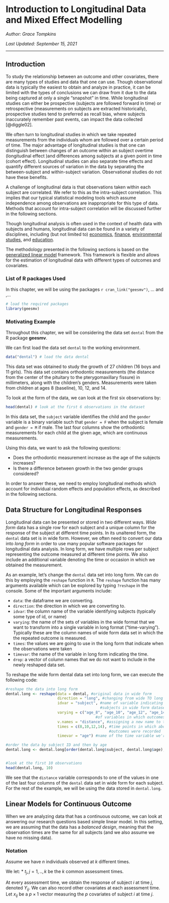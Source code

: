 # Introduction to Longitudinal Data and Mixed Effect Modelling 

*Author: Grace Tompkins*

*Last Updated: September 15, 2021*

--- 

## Introduction


<!-- # ```{r setuup, echo = F, warning = F, message = F} -->
<!-- # source("common_functions.R") -->
<!-- # ``` -->

To study the relationship between an outcome and other covariates, there are many types of studies and data that one can use. Though observational data is typically the easiest to obtain and analyze in practice, it can be limited with the types of conclusions we can draw from it due to the data being captured at only a single "snapshot" in time. While longitudinal studies can either be prospective (subjects are followed forward in time) or retrospective (measurements on subjects are extracted historically), prospective studies tend to preferred as recall bias, where subjects inaccurately remember past events, can impact the data collected [@diggle02].

We often turn to longitudinal studies in which we take repeated measurements from the individuals whom are followed over a certain period of time. The major advantage of longitudinal studies is that one can distinguish between changes of an outcome within an subject overtime (longitudinal effect )and differences among subjects at a given point in time (cohort effect). Longitudinal studies can also separate time effects and quantify different sources of variation in the data by separating the between-subject and within-subject variation. Observational studies do not have these benefits.

A challenge of longitudinal data is that observations taken within each subject are correlated. We refer to this as the intra-subject correlation. This implies that our typical statistical modeling tools which assume independence among observations are inappropriate for this type of data. Methods that account for intra-subject correlation will be discussed further in the following sections. 

Though longitudinal analysis is often used in the context of health data with subjects and humans, longitudinal data can be found in a variety of disciplines, including (but not limited to) [economics](https://www150.statcan.gc.ca/n1/en/pub/11f0019m/11f0019m2004227-eng.pdf?st=aVJbOo9q), [finance](https://www.sciencedirect.com/science/article/pii/S0167487018301648?casa_token=Zu4t8ubyZPAAAAAA:geM4RGeihOj0gGWgPeZ_xnNBB2ZA3nnOeYzlvSHHuCnEbbd9mmi-5iuR7ysEh_6Zm5_uaatnhKB_), [environmental studies](https://www.mdpi.com/2071-1050/9/6/913), and [education](https://www.tandfonline.com/doi/abs/10.1080/00220973.1997.9943456?casa_token=KBEjZbk9xRAAAAAA:INEZk1fuIr0H59P9fl0ykz5qWKxzXnR1PZ_6H0MHwvgCnjXWC8D0A5xbLadXutbsUJx3lvKF1yXj5QE). 


The methodology presented in the following sections is based on the [generalized linear model](https://en.wikipedia.org/wiki/Generalized_linear_model) framework. This framework is flexible and allows for the estimation of longitudinal data with different types of outcomes and covariates. 

### List of R packages Used {#mem-rpackages}

In this chapter, we will be using the packages `r cran_link("geesmv")`, ... and ,...


```r
# load the required packages
library(geesmv)
```

### Motivating Example {#mem-motivating}

Throughout this chapter, we will be considering the data set `dental` from the R package **geesmv**. 

We can first load the data set `dental` to the working environment.
```r
data("dental") # load the data dental
```


This data set was obtained to study the growth of 27 children (16 boys and 11 girls). This data set contains orthodontic measurements (the distance from the center of the pituitary to the pterygomaxillary fissure) in millimeters, along with the children's genders. Measurements were taken from children at ages 8 (baseline), 10, 12, and 14. 

To look at the form of the data, we can look at the first six observations by: 

```r
head(dental) # look at the first 6 observations in the dataset
```

In this data set, the `subject` variable identifies the child and the `gender` variable is a binary variable such that `gender = F` when the subject is female and `gender = M` if male. The last four columns show the orthodontic measurements for each child at the given age, which are continuous measurements.

Using this data, we want to ask the following questions:

* Does the orthodontic measurement increase as the age of the subjects increases?
* Is there a difference between growth in the two gender groups considered?

In order to answer these, we need to employ longitudinal methods which account for individual random effects and population effects, as described in the following sections. 

## Data Structure for Longitudinal Responses {#mem-datastruc}

Longitudinal data can be presented or stored in two different ways. *Wide form* data has a single row for each subject and a unique column for the response of the subject at different time points. In its unaltered form, the `dental` data set is in wide form. However, we often need to convert our data into *long form* in order to use many popular software packages for longitudinal data analysis. In long form, we have multiple rows per subject representing the outcome measured at different time points. We also include an additional variable denoting the time or occasion in which we obtained the measurement.

As an example, let's change the `dental` data set into long form. We can do this by employing the `reshape` function in `R`. The `reshape` function has many arguments available which can be explored by typing `?reshape` in the console. Some of the important arguments include:

* `data`: the dataframe we are converting.
* `direction`: the direction in which we are converting to.
* `idvar`: the column name of the variable identifying subjects (typically some type of id, or name)
* `varying`: the name of the sets of variables in the wide format that we want to transform into a single variable in long format ("time-varying"). Typically these are the column names of wide form data set in which the the repeated outcome is measured.
* `times`: the values we are going to use in the long form that indicate when the observations were taken
* `timevar`: the name of the variable in long form indicating the time. 
* `drop`: a vector of column names that we do not want to include in the newly reshaped data set.

To reshape the wide form dental data set into long form, we can execute the following code:

```r

#reshape the data into long form
dental.long <- reshape(data = dental, #original data in wide form 
                       direction = "long", #changing from wide TO long
                       idvar = "subject", #name of variable indicating unique 
                                          #subjects in wide form dataset
                       varying = c("age_8", "age_10", "age_12", "age_14"), #name 
                                        #of variables in which outcomes recorded
                       v.names = "distance", #assigning a new name to the outcome
                       times = c(8,10,12,14), #time points in which above 
                                              #outcomes were recorded
                       timevar = "age") #name of the time variable we're using

#order the data by subject ID and then by age
dental.long <- dental.long[order(dental.long$subject, dental.long$age), ] 


#look at the first 10 observations
head(dental.long, 10)

```

We see that the `distance` variable corresponds to one of the values in one of the last four columns of the `dental` data set in wide form for each subject. For the rest of the example, we will be using the data stored in `dental.long`. 




## Linear Models for Continuous Outcome {#mem-linear}

When we are analyzing data that has a continuous outcome, we can look at answering our research questions based simple linear model.  In this setting, we are assuming that the data has a *balanced design*, meaning that the observation times are the same for all subjects (and we also assume we have no missing data).

### Notation {#mem-linear-notation}

Assume we have $n$ individuals observed at $k$ different times. 

We let:
* $t_j, j = 1, .., k$ be the $k$ common assessment times.

At every assessment time, we obtain the response of subject $i$ at time $j$, denoted $Y_{ij}$. We can also record other covariates at each assessment time. Let $x_{ij}$ be a $p \times 1$ vector measuring the $p$ covariates of subject $i$ at time $j$. 



